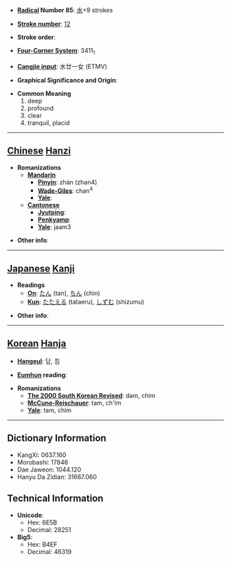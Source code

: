 * '''[[Wiktionary:Chinese radical index| Radical]] Number 85''': [[Wiktionary:Chinese radical index 水|水]]+9 strokes

* '''[[Wiktionary:Chinese total strokes index|Stroke number]]''': [[Wiktionary:Chinese total strokes index 12|12]]

* '''Stroke order''': 

* '''[[Wiktionary:Chinese four corner index|Four-Corner System]]''': 3411<sub>1</sub>

* '''[[Wiktionary:Chinese Cangjie index|Cangjie input]]''': 水廿一女 (ETMV)

* '''Graphical Significance and Origin''': 

* '''Common Meaning'''
*#deep
*# profound
*# clear
*# tranquil, placid


----

== [[Chinese]] [[Hanzi]] ==

* '''Romanizations'''
** '''[[Mandarin]]'''
*** '''[[Pinyin]]''': zhàn (zhan4)
*** '''[[Wade-Giles]]''': chan<sup>4</sup>
*** '''[[Yale]]''': 
** '''[[Cantonese]]'''
*** '''[[Jyutping]]''':
*** '''[[Penkyamp]]''': 
*** '''[[Yale]]''': jaam3

* '''Other info''': 

----

== [[Japanese]] [[Kanji]] ==

* '''Readings'''
** '''[[On]]''': [[たん]] (tan), [[ちん]] (chin)
** '''[[Kun]]''': [[たたえる]] (tataeru), [[しずむ]] (shizumu)

* '''Other info''':  

----

== [[Korean]] [[Hanja]] ==

* '''[[Hangeul]]''': 담, 침

* '''[[Eumhun]] reading''': 

* '''Romanizations'''
** '''[[The 2000 South Korean Revised Romanization|The 2000 South Korean Revised]]''': dam, chim
** '''[[McCune-Reischauer]]''': tam, ch'im
** '''[[Yale]]''': tam, chim

----

== Dictionary Information ==

* KangXi: 0637.160
* Morobashi: 17846
* Dae Jaweon: 1044.120
* Hanyu Da Zidian: 31667.060

== Technical Information ==

* '''Unicode''':
** Hex: 6E5B
** Decimal: 28251
* '''Big5''':
** Hex: B4EF
** Decimal: 46319